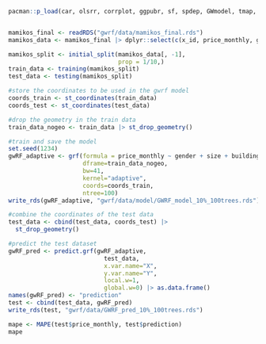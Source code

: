 ```r
pacman::p_load(car, olsrr, corrplot, ggpubr, sf, spdep, GWmodel, tmap, tidyverse, gtsummary, tidygeocoder, GWmodel, SpatialML, tmap, rsample, MLmetrics)


mamikos_final <- readRDS("gwrf/data/mamikos_final.rds")
mamikos_data <- mamikos_final |> dplyr::select(c(x_id, price_monthly, gender, size, building_year, prox_airport, prox_gereja, prox_kantorpos, prox_kesehatan, prox_masjid, prox_stasiunka, prox_vihara, pendidikan_within_med, pura_within_med))

mamikos_split <- initial_split(mamikos_data[, -1], 
                               prop = 1/10,)
train_data <- training(mamikos_split)
test_data <- testing(mamikos_split)

#store the coordinates to be used in the gwrf model
coords_train <- st_coordinates(train_data)
coords_test <- st_coordinates(test_data)

#drop the geometry in the train data
train_data_nogeo <- train_data |> st_drop_geometry()

#train and save the model
set.seed(1234)
gwRF_adaptive <- grf(formula = price_monthly ~ gender + size + building_year + prox_airport + prox_gereja + prox_kantorpos + prox_kesehatan + prox_masjid + prox_stasiunka + prox_vihara + pendidikan_within_med + pura_within_med,
                     dframe=train_data_nogeo, 
                     bw=41,
                     kernel="adaptive",
                     coords=coords_train,
                     ntree=100)
write_rds(gwRF_adaptive, "gwrf/data/model/GWRF_model_10%_100trees.rds")

#combine the coordinates of the test data
test_data <- cbind(test_data, coords_test) |>
  st_drop_geometry()

#predict the test dataset
gwRF_pred <- predict.grf(gwRF_adaptive, 
                           test_data, 
                           x.var.name="X",
                           y.var.name="Y", 
                           local.w=1,
                           global.w=0) |> as.data.frame()
names(gwRF_pred) <- "prediction"
test <- cbind(test_data, gwRF_pred)
write_rds(test, "gwrf/data/GWRF_pred_10%_100trees.rds")

```

```r
mape <- MAPE(test$price_monthly, test$prediction)
mape
```

